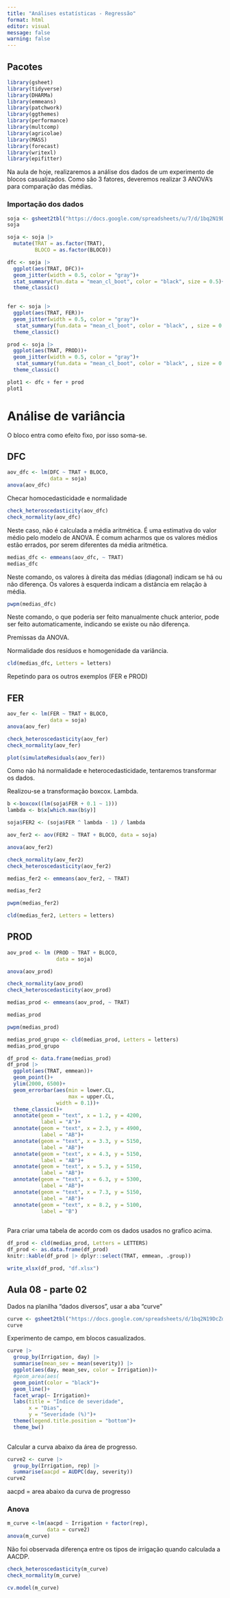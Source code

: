 ```yaml
---
title: "Análises estatísticas - Regressão"
format: html
editor: visual
message: false
warning: false
---
```


## Pacotes

```r
library(gsheet)
library(tidyverse)
library(DHARMa)
library(emmeans)
library(patchwork)
library(ggthemes)
library(performance)
library(multcomp)
library(agricolae)
library(MASS)
library(forecast)
library(writexl)
library(epifitter)
```

Na aula de hoje, realizaremos a análise dos dados de um experimento de blocos casualizados. Como são 3 fatores, deveremos realizar 3 ANOVA's para comparação das médias.

### Importação dos dados

```r
soja <- gsheet2tbl("https://docs.google.com/spreadsheets/u/7/d/1bq2N19DcZdtax2fQW9OHSGMR0X2__Z9T/edit#gid=866852711")
soja
```

```r
soja <- soja |> 
  mutate(TRAT = as.factor(TRAT),
         BLOCO = as.factor(BLOCO))

```

```r
dfc <- soja |> 
  ggplot(aes(TRAT, DFC))+
  geom_jitter(width = 0.5, color = "gray")+
  stat_summary(fun.data = "mean_cl_boot", color = "black", size = 0.5)+
  theme_classic()
  

fer <- soja |> 
  ggplot(aes(TRAT, FER))+
  geom_jitter(width = 0.5, color = "gray")+
   stat_summary(fun.data = "mean_cl_boot", color = "black", , size = 0.5)+
  theme_classic()

prod <- soja |> 
  ggplot(aes(TRAT, PROD))+
  geom_jitter(width = 0.5, color = "gray")+
   stat_summary(fun.data = "mean_cl_boot", color = "black", , size = 0.5)+
  theme_classic()

plot1 <- dfc + fer + prod
plot1
```

# Análise de variância

O bloco entra como efeito fixo, por isso soma-se.

## DFC

```r
aov_dfc <- lm(DFC ~ TRAT + BLOCO,
              data = soja)
anova(aov_dfc)
```

Checar homocedasticidade e normalidade

```r
check_heteroscedasticity(aov_dfc)
check_normality(aov_dfc)
```

Neste caso, não é calculada a média aritmética. É uma estimativa do valor médio pelo modelo de ANOVA. É comum acharmos que os valores médios estão errados, por serem diferentes da média aritmética.

```r
medias_dfc <- emmeans(aov_dfc, ~ TRAT)
medias_dfc
```

Neste comando, os valores à direita das médias (diagonal) indicam se há ou não diferença. Os valores à esquerda indicam a distância em relação à média.

```r
pwpm(medias_dfc)
```

Neste comando, o que poderia ser feito manualmente chuck anterior, pode ser feito automaticamente, indicando se existe ou não diferença.

Premissas da ANOVA.

Normalidade dos resíduos e homogenidade da variância.

```r
cld(medias_dfc, Letters = letters)
```

Repetindo para os outros exemplos (FER e PROD)

## FER

```r
aov_fer <- lm(FER ~ TRAT + BLOCO,
              data = soja)
anova(aov_fer)
```

```r
check_heteroscedasticity(aov_fer)
check_normality(aov_fer)

plot(simulateResiduals(aov_fer))
```

Como não há normalidade e heterocedasticidade, tentaremos transformar os dados.

Realizou-se a transformação boxcox. Lambda.

```r
b <-boxcox((lm(soja$FER + 0.1 ~ 1)))
lambda <- b$x[which.max(b$y)]
```

```r
soja$FER2 <- (soja$FER ^ lambda - 1) / lambda

aov_fer2 <- aov(FER2 ~ TRAT + BLOCO, data = soja)

anova(aov_fer2)

check_normality(aov_fer2)
check_heteroscedasticity(aov_fer2)
```

```r
medias_fer2 <- emmeans(aov_fer2, ~ TRAT)

medias_fer2

pwpm(medias_fer2)

cld(medias_fer2, Letters = letters)
```

## PROD

```r
aov_prod <- lm (PROD ~ TRAT + BLOCO, 
                data = soja)

anova(aov_prod)

check_normality(aov_prod)
check_heteroscedasticity(aov_prod)

medias_prod <- emmeans(aov_prod, ~ TRAT)

medias_prod

pwpm(medias_prod)

medias_prod_grupo <- cld(medias_prod, Letters = letters)
medias_prod_grupo
```

```r
df_prod <- data.frame(medias_prod)
df_prod |> 
  ggplot(aes(TRAT, emmean))+
  geom_point()+
  ylim(2000, 6500)+
  geom_errorbar(aes(min = lower.CL,
                    max = upper.CL,
                width = 0.1))+
  theme_classic()+
  annotate(geom = "text", x = 1.2, y = 4200,
           label = "A")+
  annotate(geom = "text", x = 2.3, y = 4900,
           label = "AB")+
  annotate(geom = "text", x = 3.3, y = 5150,
           label = "AB")+
  annotate(geom = "text", x = 4.3, y = 5150,
           label = "AB")+
  annotate(geom = "text", x = 5.3, y = 5150,
           label = "AB")+
  annotate(geom = "text", x = 6.3, y = 5300,
           label = "AB")+
  annotate(geom = "text", x = 7.3, y = 5150,
           label = "AB")+
  annotate(geom = "text", x = 8.2, y = 5100,
           label = "B")
  
```

Para criar uma tabela de acordo com os dados usados no grafico acima.

```r
df_prod <- cld(medias_prod, Letters = LETTERS)
df_prod <- as.data.frame(df_prod)
knitr::kable(df_prod |> dplyr::select(TRAT, emmean, .group))

write_xlsx(df_prod, "df.xlsx")
```

## Aula 08 - parte 02

Dados na planilha "dados diversos", usar a aba "curve"

```r
curve <- gsheet2tbl("https://docs.google.com/spreadsheets/d/1bq2N19DcZdtax2fQW9OHSGMR0X2__Z9T/edit#gid=1807247585")
curve
```

Experimento de campo, em blocos casualizados.

```r
curve |>
  group_by(Irrigation, day) |> 
  summarise(mean_sev = mean(severity)) |> 
  ggplot(aes(day, mean_sev, color = Irrigation))+
  #geom_area(aes(
  geom_point(color = "black")+
  geom_line()+
  facet_wrap(~ Irrigation)+
  labs(title = "Índice de severidade",
       x = "Dias", 
       y = "Severidade (%)")+
  theme(legend.title.position = "bottom")+
  theme_bw()
  
```

Calcular a curva abaixo da área de progresso.

```r
curve2 <- curve |>
  group_by(Irrigation, rep) |> 
  summarise(aacpd = AUDPC(day, severity))
curve2
```

aacpd = area abaixo da curva de progresso

### Anova

```r
m_curve <-lm(aacpd ~ Irrigation + factor(rep),
             data = curve2)
anova(m_curve)
```

Não foi observada diferença entre os tipos de irrigação quando calculada a AACDP.

```r
check_heteroscedasticity(m_curve)
check_normality(m_curve)
```

```r
cv.model(m_curve)
```
